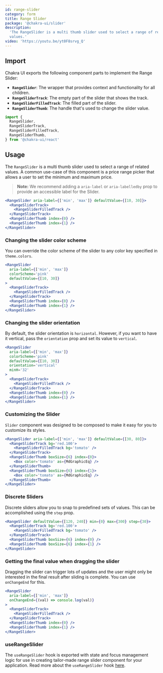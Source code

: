 ```yaml
---
id: range-slider
category: form
title: Range Slider
package: '@chakra-ui/slider'
description:
  'The RangeSlider is a multi thumb slider used to select a range of related
  values.'
video: 'https://youtu.be/yt0F8srvg_Q'
---
```


## Import

Chakra UI exports the following component parts to implement the Range Slider:

- **`RangeSlider`**: The wrapper that provides context and functionality for all
  children.
- **`RangeSliderTrack`**: The empty part of the slider that shows the track.
- **`RangeSliderFilledTrack`**: The filled part of the slider.
- **`RangeSliderThumb`**: The handle that's used to change the slider value.

```js
import {
  RangeSlider,
  RangeSliderTrack,
  RangeSliderFilledTrack,
  RangeSliderThumb,
} from '@chakra-ui/react'
```

## Usage

The `RangeSlider` is a multi thumb slider used to select a range of related
values. A common use-case of this component is a price range picker that allows
a user to set the minimum and maximum price.

> **Note:** We recommend adding a `aria-label` or `aria-labelledby` prop to
> provide an accessible label for the Slider.

```jsx
<RangeSlider aria-label={['min', 'max']} defaultValue={[10, 30]}>
  <RangeSliderTrack>
    <RangeSliderFilledTrack />
  </RangeSliderTrack>
  <RangeSliderThumb index={0} />
  <RangeSliderThumb index={1} />
</RangeSlider>
```

### Changing the slider color scheme

You can override the color scheme of the slider to any color key specified in
`theme.colors`.

```jsx
<RangeSlider
  aria-label={['min', 'max']}
  colorScheme='pink'
  defaultValue={[10, 30]}
>
  <RangeSliderTrack>
    <RangeSliderFilledTrack />
  </RangeSliderTrack>
  <RangeSliderThumb index={0} />
  <RangeSliderThumb index={1} />
</RangeSlider>
```

### Changing the slider orientation

By default, the slider orientation is `horizontal`. However, if you want to have
it vertical, pass the `orientation` prop and set its value to `vertical`.

```jsx
<RangeSlider
  aria-label={['min', 'max']}
  colorScheme='pink'
  defaultValue={[10, 30]}
  orientation='vertical'
  minH='32'
>
  <RangeSliderTrack>
    <RangeSliderFilledTrack />
  </RangeSliderTrack>
  <RangeSliderThumb index={0} />
  <RangeSliderThumb index={1} />
</RangeSlider>
```

### Customizing the Slider

`Slider` component was designed to be composed to make it easy for you to
customize its styles.

```jsx
<RangeSlider aria-label={['min', 'max']} defaultValue={[30, 80]}>
  <RangeSliderTrack bg='red.100'>
    <RangeSliderFilledTrack bg='tomato' />
  </RangeSliderTrack>
  <RangeSliderThumb boxSize={6} index={0}>
    <Box color='tomato' as={MdGraphicEq} />
  </RangeSliderThumb>
  <RangeSliderThumb boxSize={6} index={1}>
    <Box color='tomato' as={MdGraphicEq} />
  </RangeSliderThumb>
</RangeSlider>
```

### Discrete Sliders

Discrete sliders allow you to snap to predefined sets of values. This can be
accomplished using the `step` prop.

```jsx
<RangeSlider defaultValue={[120, 240]} min={0} max={300} step={30}>
  <RangeSliderTrack bg='red.100'>
    <RangeSliderFilledTrack bg='tomato' />
  </RangeSliderTrack>
  <RangeSliderThumb boxSize={6} index={0} />
  <RangeSliderThumb boxSize={6} index={1} />
</RangeSlider>
```

### Getting the final value when dragging the slider

Dragging the slider can trigger lots of updates and the user might only be
interested in the final result after sliding is complete. You can use
`onChangeEnd` for this.

```jsx live=false
<RangeSlider
  aria-label={['min', 'max']}
  onChangeEnd={(val) => console.log(val)}
>
  <RangeSliderTrack>
    <RangeSliderFilledTrack />
  </RangeSliderTrack>
  <RangeSliderThumb index={0} />
  <RangeSliderThumb index={1} />
</RangeSlider>
```

### useRangeSlider

The `useRangeSlider` hook is exported with state and focus management logic for use
in creating tailor-made range slider component for your application. Read more about
the `useRangeSlider` hook [here](/docs/styled-system/component-hooks/use-range-slider).
